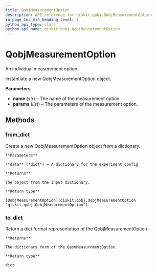 ```yaml
---
title: QobjMeasurementOption
description: API reference for qiskit.qobj.QobjMeasurementOption
in_page_toc_min_heading_level: 1
python_api_type: class
python_api_name: qiskit.qobj.QobjMeasurementOption
---
```


# QobjMeasurementOption

<Class id="qiskit.qobj.QobjMeasurementOption" isDedicatedPage={true} github="https://github.com/qiskit/qiskit/tree/stable/0.14/qiskit/qobj/pulse_qobj.py" signature="QobjMeasurementOption(name, params=None)" modifiers="class">
  An individual measurement option.

  Instantiate a new QobjMeasurementOption object.

  **Parameters**

  *   **name** (*str*) – The name of the measurement option
  *   **params** (*list*) – The parameters of the measurement option.

  ## Methods

  <span id="qobjmeasurementoption-from-dict" />

  ### from\_dict

  <Function id="qiskit.qobj.QobjMeasurementOption.from_dict" signature="QobjMeasurementOption.from_dict(data)" modifiers="classmethod">
    Create a new QobjMeasurementOption object from a dictionary.

    **Parameters**

    **data** (*dict*) – A dictionary for the experiment config

    **Returns**

    The object from the input dictionary.

    **Return type**

    [QobjMeasurementOption](qiskit.qobj.QobjMeasurementOption "qiskit.qobj.QobjMeasurementOption")
  </Function>

  <span id="qobjmeasurementoption-to-dict" />

  ### to\_dict

  <Function id="qiskit.qobj.QobjMeasurementOption.to_dict" signature="QobjMeasurementOption.to_dict()">
    Return a dict format representation of the QobjMeasurementOption.

    **Returns**

    The dictionary form of the QasmMeasurementOption.

    **Return type**

    dict
  </Function>
</Class>

